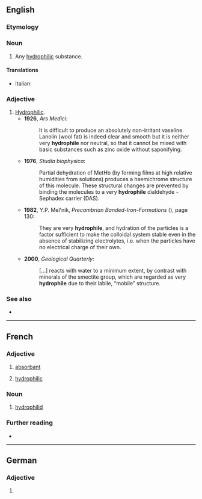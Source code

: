 ==English==

===Etymology===
{{confix|hydro|phile|lang=en}}

===Noun===
{{en-noun}}

# {{lb|en|chemistry}} Any [[hydrophilic]] substance.

====Translations====
{{trans-top|hydrophilic substance}}
* Italian: {{t+|it|idrofila|f}}
{{trans-mid}}
{{trans-bottom}}

===Adjective===
{{en-adj}}

# [[hydrophilic|Hydrophilic]].
#* '''1926''', ''Ars Medici'':
#*: lt is difficult to produce an absolutely non-irritant vaseline. Lanolin (wool fat) is indeed clear and smooth but it is neither very '''hydrophile''' nor neutral, so that it cannot be mixed with basic substances such as zinc oxide without saponifying.
#* '''1976''', ''Studia biophysica'':
#*: Partial dehydration of MetHb (by forming films at high relative humidities from solutions) produces a haemichrome structure of this molecule. These structural changes are prevented by binding the molecules to a very '''hydrophile''' dialdehyde - Sephadex carrier (DAS).
#* '''1982''', Y.P. Mel'nik, ''Precambrian Banded-Iron-Formations'' ({{ISBN|9780080869049}}), page 130:
#*: They are very '''hydrophile''', and hydration of the particles is a factor sufficient to make the colloidal system stable even in the absence of stabilizing electrolytes, i.e. when the particles have no electrical charge of their own. 
#* '''2000''', ''Geological Quarterly'':
#*: [...] reacts  with water to a minimum extent, by contrast with minerals of the smectite group, which are regarded as very '''hydrophile''' due to their labile, “mobile” structure.

===See also===
* {{l|en|lipophile}}

----

==French==

===Adjective===
{{fr-adj}}

# [[absorbant]]
# {{lb|fr|chemistry}} [[#English|hydrophilic]]

===Noun===
{{fr-noun|m}}

# {{lb|fr|zoology}} [[hydrophilid]]

===Further reading===
* {{R:TLFi}}

----

==German==

===Adjective===
{{head|de|adjective form}}

# {{de-inflected form of|hydrophil}}